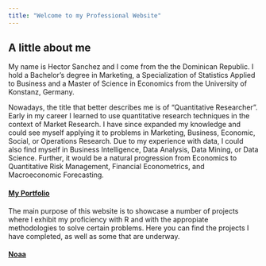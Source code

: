 ```yaml
---
title: "Welcome to my Professional Website"
--- 
```

## A little about me
My name is Hector Sanchez and I come from the the Dominican Republic. I hold a Bachelor's degree in Marketing, a Specialization of Statistics Applied to Business and a Master of Science in Economics from the University of Konstanz, Germany. 

Nowadays, the title that better describes me is of "Quantitative Researcher". Early in my career I learned to use quantitative research techniques in the context of Market Research. I have since expanded my knowledge and could see myself applying it to problems in Marketing, Business, Economic, Social, or Operations Research. Due to my experience with data, I could also find myself in Business Intelligence, Data Analysis, Data Mining, or Data Science. Further, it would be a natural progression from Economics to Quantitative Risk Management, Financial Econometrics, and Macroeconomic Forecasting. 

#### [My Portfolio](http://sdhector.github.io/portfolio.html)
The main purpose of this website is to showcase a number of projects where I exhibit my proficiency with R and with the appropiate methodologies to solve certain problems. Here you can find the projects I have completed, as well as some that are underway. 

#### [Noaa](http://sdhector.github.io/noah.html)

